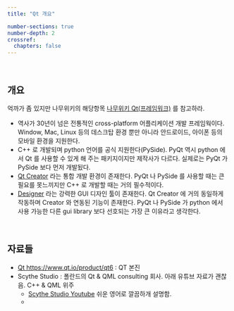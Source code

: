 ```yaml
---
title: "Qt 개요"

number-sections: true
number-depth: 2
crossref:
  chapters: false
---
```


</br>

## 개요

억까가 좀 있지만 나무위키의 해당항목 [나무위키 Qt(프레임워크)](https://namu.wiki/w/Qt(프레임워크)) 를 참고하라.

- 역사가 30년이 넘은 전통적인 cross-platform 어플리케이션 개발 프레임웍이다. Window, Mac, Linux 등의 데스크탑 환경 뿐만 아니라 안드로이드, 아이폰 등의 모바일 환경을 지원한다.
- C++ 로 개발되며 python 언어를 공식 지원한다(PySide). PyQt 역시 python 에서 Qt 를 사용할 수 있게 해 주는 패키지이지만 제작사가 다르다. 실제로는 PyQt 가 PySide 보다 먼저 개발됬다. 
- [Qt Creator](https://doc.qt.io/qtcreator/) 라는 통합 개발 환경이 존재한다. PyQt 나 PySide 를 사용할 때는 큰 필요를 못느끼지만 C++ 로 개발할 때는 거의 필수적이다. 
- [Designer](https://doc.qt.io/qt-6/qtdesigner-manual.html) 라는 강력한 GUI 디자인 툴이 존재한다. Qt Creator 에 거의 동일하게 작동하며 Creator 와 연동된 기능이 존재한다. PyQt 나 PySide 가 python 에서 사용 가능한 다른 gui library 보다 선호되는 가장 큰 이유라고 생각한다. 

</br>

## 자료들
- [Qt https://www.qt.io/product/qt6](https://www.qt.io/product/qt6) : QT 본진 
- Scythe Studio : 폴란드의 Qt & QML consulting 회사. 아래 유튜브 자료가 괜찮음. C++ & QML 위주
  - [Scythe Studio Youtube](https://www.youtube.com/@scythe-studio) 쉬운 영어로 깔끔하개 설명함.
  - 
